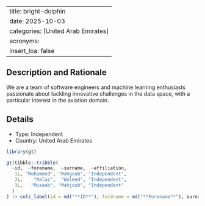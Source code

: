 
---
title: bright-dolphin
date: 2025-10-03
categories: [United Arab Emirates]
acronyms:
  insert_loa: false
---

## Description and Rationale

We are a team of software engineers and machine learning enthusiasts passionate about tackling innovative challenges in the data space, with a particular interest in the aviation domain.

## Details

* Type: Independent
* Country: United Arab Emirates

```r
library(gt)

gt(tibble::tribble(
  ~id,  ~forename,  ~surname,  ~affiliation,
   1L, "Mohammed", "Mahgoub", "Independent",
   2L,    "Malaz",  "Waleed", "Independent",
   3L,   "Musaab", "Mahjoub", "Independent"
  )
) |> cols_label(id = md("**ID**"), forename = md("**Forename**"), surname ~ md("**Surname**"), affiliation ~ md("**Affiliation**"))
```
